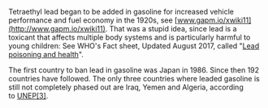 Tetraethyl lead began to be added in gasoline for increased vehicle performance and fuel economy in the 1920s, see [www.gapm.io/xwiki11](http://www.gapm.io/xwiki11). That was a stupid idea, since lead is a toxicant that affects multiple body systems and is particularly harmful to young children: See WHO's Fact sheet, Updated August 2017, called "[Lead poisoning and health](http://www.who.int/mediacentre/factsheets/fs379/en/)".

The first country to ban lead in gasoline was Japan in 1986. Since then 192 countries have followed. The only three countries where leaded gasoline is still not completely phased out are Iraq, Yemen and Algeria, according to [UNEP[3]](http://gapm.io/xunepppo).
